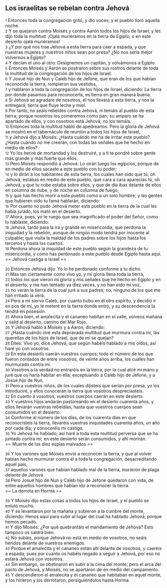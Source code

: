 == Los israelitas se rebelan contra Jehová ==

{{anchor|1}} <small>1</small> Entonces toda la congregación gritó, y dio voces; y el pueblo lloró aquella noche.<br>
{{anchor|2}} <small>2</small> Y se quejaron contra Moisés y contra Aarón todos los hijos de Israel; y les dijo toda la multitud: ¡Ojalá muriéramos en la tierra de Egipto; o en este desierto ojalá muriéramos!<br>
{{anchor|3}} <small>3</small> ¿Y por qué nos trae Jehová a esta tierra para caer a espada, y que nuestras mujeres y nuestros niños sean por presa? ¿No nos sería mejor volvernos a Egipto?<br>
{{anchor|4}} <small>4</small> Y decían el uno al otro: Designemos un capitán, y volvámonos a Egipto.<br>
{{anchor|5}} <small>5</small> Entonces Moisés y Aarón se postraron sobre sus rostros delante de toda la multitud de la congregación de los hijos de Israel.<br>
{{anchor|6}} <small>6</small> Y Josué hijo de Nun y Caleb hijo de Jefone, que eran de los que habían reconocido la tierra, rompieron sus vestidos,<br>
{{anchor|7}} <small>7</small> y hablaron a toda la congregación de los hijos de Israel, diciendo: La tierra por donde pasamos para reconocerla, es tierra en gran manera buena.<br>
{{anchor|8}} <small>8</small> Si Jehová se agradare de nosotros, él nos llevará a esta tierra, y nos la entregará; tierra que fluye leche y miel.<br>
{{anchor|9}} <small>9</small> Por tanto, no seáis rebeldes contra Jehová, ni temáis al pueblo de esta tierra; porque nosotros los comeremos como pan; su amparo se ha apartado de ellos, y con nosotros está Jehová; no los temáis.<br>
{{anchor|10}} <small>10</small> Entonces toda la multitud habló de apedrearlos. Pero la gloria de Jehová se mostró en el tabernáculo de reunión a todos los hijos de Israel,<br>
{{anchor|11}} <small>11</small> y Jehová dijo a Moisés: ¿Hasta cuándo me ha de irritar este pueblo? ¿Hasta cuándo no me creerán, con todas las señales que he hecho en medio de ellos?<br>
{{anchor|12}} <small>12</small> Yo los heriré de mortandad y los destruiré, y a ti te pondré sobre gente más grande y más fuerte que ellos.<br>
{{anchor|13}} <small>13</small> Pero Moisés respondió a Jehová: Lo oirán luego los egipcios, porque de en medio de ellos sacaste a este pueblo con tu poder;<br>
{{anchor|14}} <small>14</small> y lo dirán a los habitantes de esta tierra, los cuales han oído que tú, oh Jehová, estabas en medio de este pueblo, que cara a cara aparecías tú, oh Jehová, y que tu nube estaba sobre ellos, y que de día ibas delante de ellos en columna de nube, y de noche en columna de fuego;<br>
{{anchor|15}} <small>15</small> y que has hecho morir a este pueblo como a un solo hombre; y las gentes que hubieren oído tu fama hablarán, diciendo:<br>
{{anchor|16}} <small>16</small> Por cuanto no pudo Jehová meter este pueblo en la tierra de la cual les había jurado, los mató en el desierto.<br>
{{anchor|17}} <small>17</small> Ahora, pues, yo te ruego que sea magnificado el poder del Señor, como lo hablaste, diciendo:<br>
{{anchor|18}} <small>18</small> Jehová, tardo para la ira y grande en misericordia, que perdona la iniquidad y la rebelión, aunque de ningún modo tendrá por inocente al culpable; que visita la maldad de los padres sobre los hijos hasta los terceros y hasta los cuartos.<br>
{{anchor|19}} <small>19</small> Perdona ahora la iniquidad de este pueblo según la grandeza de tu misericordia, y como has perdonado a este pueblo desde Egipto hasta aquí.<br>
== Jehová castiga a Israel  ==

{{anchor|20}} <small>20</small> Entonces Jehová dijo: Yo lo he perdonado conforme a tu dicho.<br>
{{anchor|21}} <small>21</small> Mas tan ciertamente como vivo yo, y mi gloria llena toda la tierra,<br>
{{anchor|22}} <small>22</small> todos los que vieron mi gloria y mis señales que he hecho en Egipto y en el desierto, y me han tentado ya diez veces, y no han oído mi voz,<br>
{{anchor|23}} <small>23</small> no verán la tierra de la cual juré a sus padres; no, ninguno de los que me han irritado la verá.<br>
{{anchor|24}} <small>24</small> Pero a mi siervo Caleb, por cuanto hubo en él otro espíritu, y decidió ir en pos de mí, yo le meteré en la tierra donde entró, y su descendencia la tendrá en posesión.<br>
{{anchor|25}} <small>25</small> Ahora bien, el amalecita y el cananeo habitan en el valle; volveos mañana y salid al desierto, camino del Mar Rojo.<br>
{{anchor|26}} <small>26</small> Y Jehová habló a Moisés y a Aarón, diciendo:<br>
{{anchor|27}} <small>27</small> ¿Hasta cuándo oiré esta depravada multitud que murmura contra mí, las querellas de los hijos de Israel, que de mí se quejan?<br>
{{anchor|28}} <small>28</small> Diles: Vivo yo, dice Jehová, que según habéis hablado a mis oídos, así haré yo con vosotros.<br>
{{anchor|29}} <small>29</small> En este desierto caerán vuestros cuerpos; todo el número de los que fueron contados de entre vosotros, de veinte años arriba, los cuales han murmurado contra mí.<br>
{{anchor|30}} <small>30</small> Vosotros a la verdad no entraréis en la tierra, por la cual alcé mi mano y juré que os haría habitar en ella; exceptuando a Caleb hijo de Jefone, y a Josué hijo de Nun.<br>
{{anchor|31}} <small>31</small> Pero a vuestros niños, de los cuales dijisteis que serían por presa, yo los introduciré, y ellos conocerán la tierra que vosotros despreciasteis.<br>
{{anchor|32}} <small>32</small> En cuanto a vosotros, vuestros cuerpos caerán en este desierto.<br>
{{anchor|33}} <small>33</small> Y vuestros hijos andarán pastoreando en el desierto cuarenta años, y ellos llevarán vuestras rebeldías, hasta que vuestros cuerpos sean consumidos en el desierto.<br>
{{anchor|34}} <small>34</small> Conforme al número de los días, de los cuarenta días en que reconocisteis la tierra, llevaréis vuestras iniquidades cuarenta años, un año por cada día; y conoceréis mi castigo.<br>
{{anchor|35}} <small>35</small> Yo Jehová he hablado; así haré a toda esta multitud perversa que se ha juntado contra mí; en este desierto serán consumidos, y ahí morirán.<br>
== Muerte de los diez espías malvados ==

{{anchor|36}} <small>36</small> Y los varones que Moisés envió a reconocer la tierra, y que al volver habían hecho murmurar contra él a toda la congregación, desacreditando aquel país,<br>
{{anchor|37}} <small>37</small> aquellos varones que habían hablado mal de la tierra, murieron de plaga delante de Jehová.<br>
{{anchor|38}} <small>38</small> Pero Josué hijo de Nun y Caleb hijo de Jefone quedaron con vida, de entre aquellos hombres que habían ido a reconocer la tierra.<br>
== La derrota en Horma  ==

{{anchor|39}} <small>39</small> Y Moisés dijo estas cosas a todos los hijos de Israel, y el pueblo se enlutó mucho.<br>
{{anchor|40}} <small>40</small> Y se levantaron por la mañana y subieron a la cumbre del monte, diciendo: Henos aquí para subir al lugar del cual ha hablado Jehová; porque hemos pecado.<br>
{{anchor|41}} <small>41</small> Y dijo Moisés: ¿Por qué quebrantáis el mandamiento de Jehová? Esto tampoco os saldrá bien.<br>
{{anchor|42}} <small>42</small> No subáis, porque Jehová no está en medio de vosotros, no seáis heridos delante de vuestros enemigos.<br>
{{anchor|43}} <small>43</small> Porque el amalecita y el cananeo están allí delante de vosotros, y caeréis a espada; pues por cuanto os habéis negado a seguir a Jehová, por eso no estará Jehová con vosotros.<br>
{{anchor|44}} <small>44</small> Sin embargo, se obstinaron en subir a la cima del monte; pero el arca del pacto de Jehová, y Moisés, no se apartaron de en medio del campamento.<br>
{{anchor|45}} <small>45</small> Y descendieron el amalecita y el cananeo que habitaban en aquel monte, y los hirieron y los derrotaron, persiguiéndolos hasta Horma.<br>
